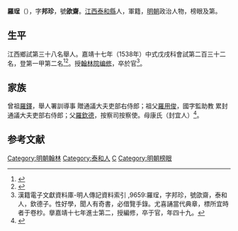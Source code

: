{{明清人物信息框
| 姓名 = 羅珵
| 原名 =
| 圖片名稱= 
| 圖片大小 =
| 圖片說明 = 
| 最高職務 = 翰林院編修
| 國家 = 大明 
| 爵位 =
| 籍貫 = 江西吉安府泰安縣
| 族裔 = 
| 字號 = 字邦珍，號欿齋
| 諡號 =
| 出生日期 = 弘治六年（1493年）
| 出生地點 = 
| 逝世日期 = 嘉靖二十年（1541年）
| 逝世地點 =
| 墓葬 =
| 配偶 = 
| 親屬 = 伯 [[羅欽順|羅欽順]]、父 [[羅欽德|羅欽德]]、叔 [[羅欽忠|羅欽忠]]
| 出身 =
* 嘉靖十七年戊戌科進士及第
| 經歷 =
| 著作 =  
}}
'''羅珵'''（{{bd|1493年||1541年|catIdx=Luo羅}}），字'''邦珍'''，號'''欿齋'''。[[江西|江西]][[泰和縣|泰和縣]]人，軍籍，[[明朝|明朝]]政治人物，榜眼及第。

== 生平 ==
江西鄉試第三十八名舉人。嘉靖十七年（1538年）中式戊戌科會試第二百三十二名，登第一甲第二名<ref>{{Cite book|title=《皇明贡举考》卷五|author=[[张朝瑞|张朝瑞]]|publisher=《续修四库全书》史部第828册|year=|isbn=|location=|pages=}}</ref><ref>{{Cite book|title=贡举志五种 上|author=鲁小俊，江俊伟著|publisher=武汉大学出版社|year=2009|isbn=978-7-307-07043-1|location=武汉|pages=}}</ref>。授[[翰林院|翰林院]][[编修|编修]]，卒於官<ref>漢籍電子文獻資料庫-明人傳記資料索引 ,9659:羅珵，字邦珍，號欿齋，泰和人，欽德子。性好學，聞人有奇書，必借覽手錄。尤喜誦當代典章，標所宜時者于卷杪。擧嘉靖十七年進士第二，授編修，卒于官，年四十九。</ref>。

== 家族 ==
曾祖[[羅鐸|羅鐸]]，舉人署訓導事 贈通議大夫吏部右侍郎；祖父[[羅用俊|羅用俊]]，國字監助教 累封通議大夫吏部右侍郎；父[[羅欽德|羅欽德]]，按察司按察使。母康氏（封宜人）<ref>{{Cite book|title=天一阁藏明代科举录选刊 登科录 点校本|author=龚延明主编|publisher=宁波出版社|year=2016|isbn=978-7-5526-2320-8|location=宁波|pages=|quote=《天一閣藏明代科舉錄選刊.登科錄》之《嘉靖十七年戊戌科進士登科錄》}}</ref>。

==参考文献==
{{reflist}}
{{嘉靖十七年戊戌科殿試金榜}}

{{DEFAULTSORT:Luo羅}}
[[Category:明朝翰林|Category:明朝翰林]]
[[Category:泰和人|Category:泰和人]]
[[Category:羅姓|C]]
[[Category:明朝榜眼|Category:明朝榜眼]]


{{明朝人物小作品}}